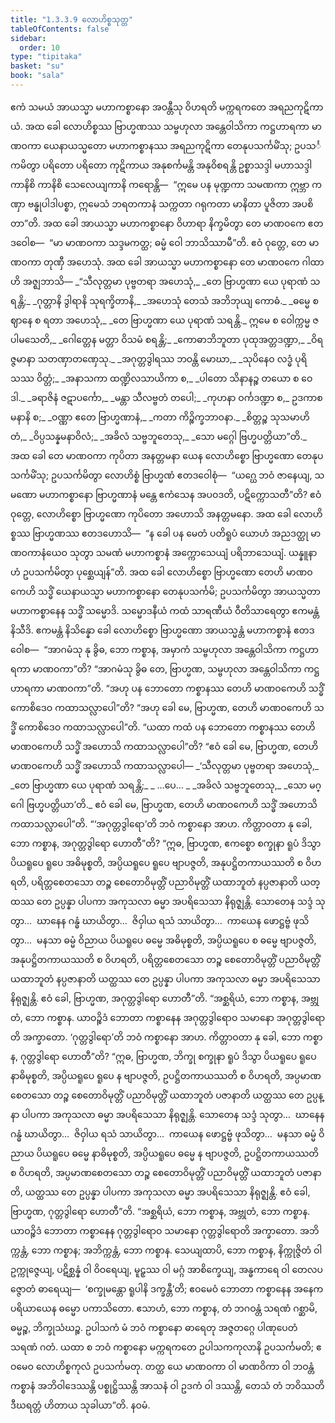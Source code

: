 ```yaml
---
title: "1.3.3.9 လောဟိစ္စသုတ္တ"
tableOfContents: false
sidebar:
  order: 10
type: "tipitaka"
basket: "su"
book: "sala"
---
```



<DynamicBreadcrumb />

<Division number="132" book="sala">

<Paragraph number="749" book="sala">
ဧကံ သမယံ အာယသ္မာ မဟာကစ္စာနော အဝန္တီသု ဝိဟရတိ မက္ကရကတေ အရညကုဋိကာယံ. အထ ခေါ လောဟိစ္စဿ ဗြာဟ္မဏဿ သမ္ဗဟုလာ အန္တေဝါသိကာ ကဋ္ဌဟာရကာ မာဏဝကာ ယေနာယသ္မတော မဟာကစ္စာနဿ အရညကုဋိကာ တေနုပသင်္ကမိံသု; ဥပသင်္ကမိတွာ ပရိတော ပရိတော ကုဋိကာယ အနုစင်္ကမန္တိ အနုဝိစရန္တိ ဥစ္စာသဒ္ဒါ မဟာသဒ္ဒါ ကာနိစိ ကာနိစိ သေလေယျကာနိ ကရောန္တိ—  “ဣမေ ပန မုဏ္ဍကာ သမဏကာ ဣဗ္ဘာ ကဏှာ ဗန္ဓုပါဒါပစ္စာ, ဣမေသံ ဘရတကာနံ သက္ကတာ ဂရုကတာ မာနိတာ ပူဇိတာ အပစိတာ”တိ. အထ ခေါ အာယသ္မာ မဟာကစ္စာနော ဝိဟာရာ နိက္ခမိတွာ တေ မာဏဝကေ ဧတဒဝေါစ—  “မာ မာဏဝကာ သဒ္ဒမကတ္ထ; ဓမ္မံ ဝေါ ဘာသိဿာမီ”တိ. ဧဝံ ဝုတ္တေ, တေ မာဏဝကာ တုဏှီ အဟေသုံ. အထ ခေါ အာယသ္မာ မဟာကစ္စာနော တေ မာဏဝကေ ဂါထာဟိ အဇ္ဈဘာသိ—
</Paragraph>

<Paragraph number="750" type="verses" book="sala">
_“သီလုတ္တမာ ပုဗ္ဗတရာ အဟေသုံ,_  
_တေ ဗြာဟ္မဏာ ယေ ပုရာဏံ သရန္တိ;_  
_ဂုတ္တာနိ ဒွါရာနိ သုရက္ခိတာနိ,_  
_အဟေသုံ တေသံ အဘိဘုယျ ကောဓံ._  

</Paragraph>

<Paragraph number="751" type="verses" book="sala">
_ဓမ္မေ စ ဈာနေ စ ရတာ အဟေသုံ,_  
_တေ ဗြာဟ္မဏာ ယေ ပုရာဏံ သရန္တိ._  

</Paragraph>

<Paragraph number="752" type="verses" book="sala">
ဣမေ စ ဝေါက္ကမ္မ ဇပါမသေတိ,_  
_ဂေါတ္တေန မတ္တာ ဝိသမံ စရန္တိ;_  
_ကောဓာဘိဘူတာ ပုထုအတ္တဒဏ္ဍာ,_  
_ဝိရဇ္ဇမာနာ သတဏှာတဏှေသု._  

</Paragraph>

<Paragraph number="753" type="verses" book="sala">
_အဂုတ္တဒွါရဿ ဘဝန္တိ မောဃာ,_  
_သုပိနေဝ လဒ္ဓံ ပုရိသဿ ဝိတ္တံ;_  
_အနာသကာ ထဏ္ဍိလသာယိကာ စ,_  
_ပါတော သိနာနဉ္စ တယော စ ဝေဒါ._  

</Paragraph>

<Paragraph number="754" type="verses" book="sala">
_ခရာဇိနံ ဇဋာပင်္ကော,_  
_မန္တာ သီလဗ္ဗတံ တပေါ;_  
_ကုဟနာ ဝင်္ကဒဏ္ဍာ စ,_  
ဥဒကာစမနာနိ စ;_  
_ဝဏ္ဏာ ဧတေ ဗြာဟ္မဏာနံ,_  
_ကတာ ကိဉ္စိက္ခဘာဝနာ._  

</Paragraph>

<Paragraph number="755" type="verses" book="sala">
_စိတ္တဉ္စ သုသမာဟိတံ,_  
_ဝိပ္ပသန္နမနာဝိလံ;_  
_အခိလံ သဗ္ဗဘူတေသု,_  
_သော မဂ္ဂေါ ဗြဟ္မပတ္တိယာ”တိ._  

</Paragraph>

<Paragraph number="756" book="sala">
အထ ခေါ တေ မာဏဝကာ ကုပိတာ အနတ္တမနာ ယေန လောဟိစ္စော ဗြာဟ္မဏော တေနုပသင်္ကမိံသု; ဥပသင်္ကမိတွာ လောဟိစ္စံ ဗြာဟ္မဏံ ဧတဒဝေါစုံ—  “ယဂ္ဃေ ဘဝံ ဇာနေယျ, သမဏော မဟာကစ္စာနော ဗြာဟ္မဏာနံ မန္တေ ဧကံသေန အပဝဒတိ, ပဋိက္ကောသတီ”တိ? ဧဝံ ဝုတ္တေ, လောဟိစ္စော ဗြာဟ္မဏော ကုပိတော အဟောသိ အနတ္တမနော. အထ ခေါ လောဟိစ္စဿ ဗြာဟ္မဏဿ ဧတဒဟောသိ—  “န ခေါ ပန မေတံ ပတိရူပံ ယောဟံ အညဒတ္ထု မာဏဝကာနံယေဝ သုတွာ သမဏံ မဟာကစ္စာနံ အက္ကောသေယျံ ပရိဘာသေယျံ. ယန္နူနာဟံ ဥပသင်္ကမိတွာ ပုစ္ဆေယျန်”တိ.
</Paragraph>

<Paragraph number="757" book="sala">
အထ ခေါ လောဟိစ္စော ဗြာဟ္မဏော တေဟိ မာဏဝကေဟိ သဒ္ဓိံ ယေနာယသ္မာ မဟာကစ္စာနော တေနုပသင်္ကမိ; ဥပသင်္ကမိတွာ အာယသ္မတာ မဟာကစ္စာနေန သဒ္ဓိံ သမ္မောဒိ. သမ္မောဒနီယံ ကထံ သာရဏီယံ ဝီတိသာရေတွာ ဧကမန္တံ နိသီဒိ. ဧကမန္တံ နိသိန္နော ခေါ လောဟိစ္စော ဗြာဟ္မဏော အာယသ္မန္တံ မဟာကစ္စာနံ ဧတဒဝေါစ—  “အာဂမံသု နု ခွိဓ, ဘော ကစ္စာန, အမှာကံ သမ္ဗဟုလာ အန္တေဝါသိကာ ကဋ္ဌဟာရကာ မာဏဝကာ”တိ? “အာဂမံသု ခွိဓ တေ, ဗြာဟ္မဏ, သမ္ဗဟုလာ အန္တေဝါသိကာ ကဋ္ဌဟာရကာ မာဏဝကာ”တိ. “အဟု ပန ဘောတော ကစ္စာနဿ တေဟိ မာဏဝကေဟိ သဒ္ဓိံ ကောစိဒေဝ ကထာသလ္လာပေါ”တိ? “အဟု ခေါ မေ, ဗြာဟ္မဏ, တေဟိ မာဏဝကေဟိ သဒ္ဓိံ ကောစိဒေဝ ကထာသလ္လာပေါ”တိ. “ယထာ ကထံ ပန ဘောတော ကစ္စာနဿ တေဟိ မာဏဝကေဟိ သဒ္ဓိံ အဟောသိ ကထာသလ္လာပေါ”တိ? “ဧဝံ ခေါ မေ, ဗြာဟ္မဏ, တေဟိ မာဏဝကေဟိ သဒ္ဓိံ အဟောသိ ကထာသလ္လာပေါ—
</Paragraph>

<Paragraph number="758" type="verses" book="sala">
_‘သီလုတ္တမာ ပုဗ္ဗတရာ အဟေသုံ,_  
_တေ ဗြာဟ္မဏာ ယေ ပုရာဏံ သရန္တိ;_  
_ …ပေ… _  
_အခိလံ သဗ္ဗဘူတေသု,_  
_သော မဂ္ဂေါ ဗြဟ္မပတ္တိယာ’တိ._  

</Paragraph>

<Paragraph number="759" book="sala">
ဧဝံ ခေါ မေ, ဗြာဟ္မဏ, တေဟိ မာဏဝကေဟိ သဒ္ဓိံ အဟောသိ ကထာသလ္လာပေါ”တိ.
</Paragraph>

<Paragraph number="760" book="sala">
“‘အဂုတ္တဒွါရော’တိ ဘဝံ ကစ္စာနော အာဟ. ကိတ္တာဝတာ နု ခေါ, ဘော ကစ္စာန, အဂုတ္တဒွါရော ဟောတီ”တိ? “ဣဓ, ဗြာဟ္မဏ, ဧကစ္စော စက္ခုနာ ရူပံ ဒိသွာ ပိယရူပေ ရူပေ အဓိမုစ္စတိ, အပ္ပိယရူပေ ရူပေ ဗျာပဇ္ဇတိ, အနုပဋ္ဌိတကာယဿတိ စ ဝိဟရတိ, ပရိတ္တစေတသော တဉ္စ စေတောဝိမုတ္တိံ ပညာဝိမုတ္တိံ ယထာဘူတံ နပ္ပဇာနာတိ ယတ္ထဿ တေ ဥပ္ပန္နာ ပါပကာ အကုသလာ ဓမ္မာ အပရိသေသာ နိရုဇ္ဈန္တိ. သောတေန သဒ္ဒံ သုတွာ…  ဃာနေန ဂန္ဓံ ဃာယိတွာ…  ဇိဝှါယ ရသံ သာယိတွာ…  ကာယေန ဖောဋ္ဌဗ္ဗံ ဖုသိတွာ…  မနသာ ဓမ္မံ ဝိညာယ ပိယရူပေ ဓမ္မေ အဓိမုစ္စတိ, အပ္ပိယရူပေ စ ဓမ္မေ ဗျာပဇ္ဇတိ, အနုပဋ္ဌိတကာယဿတိ စ ဝိဟရတိ, ပရိတ္တစေတသော တဉ္စ စေတောဝိမုတ္တိံ ပညာဝိမုတ္တိံ ယထာဘူတံ နပ္ပဇာနာတိ ယတ္ထဿ တေ ဥပ္ပန္နာ ပါပကာ အကုသလာ ဓမ္မာ အပရိသေသာ နိရုဇ္ဈန္တိ. ဧဝံ ခေါ, ဗြာဟ္မဏ, အဂုတ္တဒွါရော ဟောတီ”တိ. “အစ္ဆရိယံ, ဘော ကစ္စာန, အဗ္ဘုတံ, ဘော ကစ္စာန. ယာဝဉ္စိဒံ ဘောတာ ကစ္စာနေန အဂုတ္တဒွါရောဝ သမာနော အဂုတ္တဒွါရောတိ အက္ခာတော.
</Paragraph>

<Paragraph number="761" book="sala">
‘ဂုတ္တဒွါရော’တိ ဘဝံ ကစ္စာနော အာဟ. ကိတ္တာဝတာ နု ခေါ, ဘော ကစ္စာန, ဂုတ္တဒွါရော ဟောတီ”တိ? “ဣဓ, ဗြာဟ္မဏ, ဘိက္ခု စက္ခုနာ ရူပံ ဒိသွာ ပိယရူပေ ရူပေ နာဓိမုစ္စတိ, အပ္ပိယရူပေ ရူပေ န ဗျာပဇ္ဇတိ, ဥပဋ္ဌိတကာယဿတိ စ ဝိဟရတိ, အပ္ပမာဏစေတသော တဉ္စ စေတောဝိမုတ္တိံ ပညာဝိမုတ္တိံ ယထာဘူတံ ပဇာနာတိ ယတ္ထဿ တေ ဥပ္ပန္နာ ပါပကာ အကုသလာ ဓမ္မာ အပရိသေသာ နိရုဇ္ဈန္တိ. သောတေန သဒ္ဒံ သုတွာ…  ဃာနေန ဂန္ဓံ ဃာယိတွာ…  ဇိဝှါယ ရသံ သာယိတွာ…  ကာယေန ဖောဋ္ဌဗ္ဗံ ဖုသိတွာ…  မနသာ ဓမ္မံ ဝိညာယ ပိယရူပေ ဓမ္မေ နာဓိမုစ္စတိ, အပ္ပိယရူပေ ဓမ္မေ န ဗျာပဇ္ဇတိ, ဥပဋ္ဌိတကာယဿတိ စ ဝိဟရတိ, အပ္ပမာဏစေတသော တဉ္စ စေတောဝိမုတ္တိံ ပညာဝိမုတ္တိံ ယထာဘူတံ ပဇာနာတိ, ယတ္ထဿ တေ ဥပ္ပန္နာ ပါပကာ အကုသလာ ဓမ္မာ အပရိသေသာ နိရုဇ္ဈန္တိ. ဧဝံ ခေါ, ဗြာဟ္မဏ, ဂုတ္တဒွါရော ဟောတီ”တိ.
</Paragraph>

<Paragraph number="762" book="sala">
“အစ္ဆရိယံ, ဘော ကစ္စာန, အဗ္ဘုတံ, ဘော ကစ္စာန. ယာဝဉ္စိဒံ ဘောတာ ကစ္စာနေန ဂုတ္တဒွါရောဝ သမာနော ဂုတ္တဒွါရောတိ အက္ခာတော. အဘိက္ကန္တံ, ဘော ကစ္စာန; အဘိက္ကန္တံ, ဘော ကစ္စာန. သေယျထာပိ, ဘော ကစ္စာန, နိက္ကုဇ္ဇိတံ ဝါ ဥက္ကုဇ္ဇေယျ, ပဋိစ္ဆန္နံ ဝါ ဝိဝရေယျ, မူဠှဿ ဝါ မဂ္ဂံ အာစိက္ခေယျ, အန္ဓကာရေ ဝါ တေလပဇ္ဇောတံ ဓာရေယျ—  ‘စက္ခုမန္တော ရူပါနိ ဒက္ခန္တီ’တိ; ဧဝမေဝံ ဘောတာ ကစ္စာနေန အနေကပရိယာယေန ဓမ္မော ပကာသိတော. ဧသာဟံ, ဘော ကစ္စာန, တံ ဘဂဝန္တံ သရဏံ ဂစ္ဆာမိ, ဓမ္မဉ္စ, ဘိက္ခုသံဃဉ္စ. ဥပါသကံ မံ ဘဝံ ကစ္စာနော ဓာရေတု အဇ္ဇတဂ္ဂေ ပါဏုပေတံ သရဏံ ဂတံ. ယထာ စ ဘဝံ ကစ္စာနော မက္ကရကတေ ဥပါသကကုလာနိ ဥပသင်္ကမတိ; ဧဝမေဝ လောဟိစ္စကုလံ ဥပသင်္ကမတု. တတ္ထ ယေ မာဏဝကာ ဝါ မာဏဝိကာ ဝါ ဘဝန္တံ ကစ္စာနံ အဘိဝါဒေဿန္တိ ပစ္စုဋ္ဌိဿန္တိ အာသနံ ဝါ ဥဒကံ ဝါ ဒဿန္တိ, တေသံ တံ ဘဝိဿတိ ဒီဃရတ္တံ ဟိတာယ သုခါယာ”တိ.

</Paragraph>
</Division>

<Paragraph number="763" type="center" book="sala">
နဝမံ.
</Paragraph>